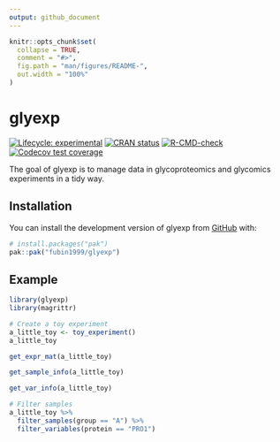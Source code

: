 ```yaml
---
output: github_document
---
```


<!-- README.md is generated from README.Rmd. Please edit that file -->

```r
knitr::opts_chunk$set(
  collapse = TRUE,
  comment = "#>",
  fig.path = "man/figures/README-",
  out.width = "100%"
)
```

# glyexp

<!-- badges: start -->
[![Lifecycle: experimental](https://img.shields.io/badge/lifecycle-experimental-orange.svg)](https://lifecycle.r-lib.org/articles/stages.html#experimental)
[![CRAN status](https://www.r-pkg.org/badges/version/glyexp)](https://CRAN.R-project.org/package=glyexp)
[![R-CMD-check](https://github.com/fubin1999/glyexp/actions/workflows/R-CMD-check.yaml/badge.svg)](https://github.com/fubin1999/glyexp/actions/workflows/R-CMD-check.yaml)
[![Codecov test coverage](https://codecov.io/gh/fubin1999/glyexp/graph/badge.svg)](https://app.codecov.io/gh/fubin1999/glyexp)
<!-- badges: end -->

The goal of glyexp is to manage data in glycoproteomics and glycomics experiments
in a tidy way.

## Installation

You can install the development version of glyexp from [GitHub](https://github.com/) with:

``` r
# install.packages("pak")
pak::pak("fubin1999/glyexp")
```

## Example

```r
library(glyexp)
library(magrittr)

# Create a toy experiment
a_little_toy <- toy_experiment()
a_little_toy
```

```r
get_expr_mat(a_little_toy)
```

```r
get_sample_info(a_little_toy)
```

```r
get_var_info(a_little_toy)
```

```r
# Filter samples
a_little_toy %>% 
  filter_samples(group == "A") %>% 
  filter_variables(protein == "PRO1")
```
